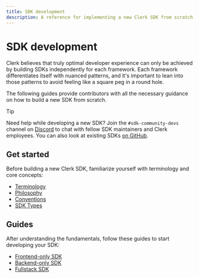 ```yaml
---
title: SDK development
description: A reference for implementing a new Clerk SDK from scratch.
---
```


# SDK development

Clerk believes that truly optimal developer experience can only be achieved by building SDKs independently for each framework. Each framework differentiates itself with nuanced patterns, and it's important to lean into those patterns to avoid feeling like a square peg in a round hole.

The following guides provide contributors with all the necessary guidance on how to build a new SDK from scratch.

> [!TIP]
> Need help while developing a new SDK? Join the `#sdk-community-devs` channel on [Discord](https://clerk.com/discord) to chat with fellow SDK maintainers and Clerk employees. You can also look at existing SDKs [on GitHub](https://github.com/clerk/javascript).

## Get started

Before building a new Clerk SDK, familiarize yourself with terminology and core concepts:

- [Terminology](/docs/references/sdk/terminology)
- [Philosophy](/docs/references/sdk/philosophy)
- [Conventions](/docs/references/sdk/conventions)
- [SDK Types](/docs/references/sdk/types)

## Guides

After understanding the fundamentals, follow these guides to start developing your SDK:

- [Frontend-only SDK](/docs/references/sdk/frontend-only)
- [Backend-only SDK](/docs/references/sdk/backend-only)
- [Fullstack SDK](/docs/references/sdk/fullstack)
